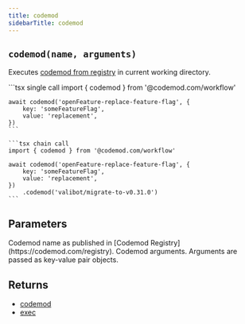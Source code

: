 ```yaml
---
title: codemod
sidebarTitle: codemod
---
```


## `codemod(name, arguments)`

Executes [codemod from registry](https://codemod.com/registry) in current working directory.

<CodeGroup>
    ```tsx single call
    import { codemod } from '@codemod.com/workflow'

    await codemod('openFeature-replace-feature-flag', {
        key: 'someFeatureFlag',
        value: 'replacement',
    })
    ```

    ```tsx chain call
    import { codemod } from '@codemod.com/workflow'

    await codemod('openFeature-replace-feature-flag', {
        key: 'someFeatureFlag',
        value: 'replacement',
    })
        .codemod('valibot/migrate-to-v0.31.0')
    ```
</CodeGroup>

## Parameters
<ParamField path="name" type="string" required>
  Codemod name as published in [Codemod Registry](https://codemod.com/registry).
</ParamField>

<ParamField path="arguments" type="string | number | boolean | (string | number | boolean)[]">
  Codemod arguments. Arguments are passed as key-value pair objects.
</ParamField>

## Returns
- [codemod](/api/transformation/codemod)
- [exec](/api/command/exec)